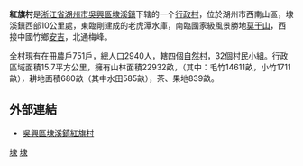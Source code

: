 {{notability unreferenced|time=2010-07-24T13:53:12+00:00}}
'''紅旗村'''是[[浙江省|浙江省]][[湖州市|湖州市]][[吳興區|吳興區]][[埭溪鎮|埭溪鎮]]下辖的一个[[行政村|行政村]]，位於湖州市西南山區，埭溪鎮西部10公里處，東臨剛建成的老虎潭水庫，南臨國家級風景勝地[[莫干山|莫干山]]，西接中國竹鄉[[安吉|安吉]]，北通梅峰。

全村現有在冊農戶751戶，總人口2940人，轄四個[[自然村|自然村]]，32個村民小組。行政區域面積15.7平方公里，擁有山林面積22932畝，（其中：毛竹14611畝，小竹1711畝），耕地面積680畝（其中水田585畝），茶、果地839畝。
	
== 外部連結 ==
*[http://xnc.zjnm.cn/zdxx/index.jsp?zdid=9664 吳興區埭溪鎮紅旗村]{{dead link|date=2018年4月 |bot=InternetArchiveBot |fix-attempted=yes }}
	
[[Category:吳興區|埭]]
[[Category:湖州市行政村|埭]]